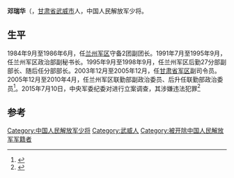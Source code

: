 '''邓瑞华'''（{{bd|1954年2月||}}，[[甘肃省|甘肃省]][[武威市|武威市]]人，中国人民解放军少将。

== 生平 ==
1984年9月至1986年6月，任[[兰州军区|兰州军区]]守备2团副团长。1991年7月至1995年9月，任兰州军区政治部副秘书长。1995年9月至1998年9月，任兰州军区后勤27分部副部长、随后任分部部长。2003年12月至2005年12月，任[[甘肃省军区|甘肃省军区]]副司令员。2005年12月至2010年4月，任兰州军区联勤部副政治委员、后升任联勤部政治委员<ref>{{cite news|title=邓瑞华少将落马后心理崩溃 被指胆大爱钱|url=http://mil.sohu.com/20150712/n416619924.shtml|accessdate=2016-01-31|work=环球网|agency=环球网|archive-date=2019-11-29|archive-url=https://web.archive.org/web/20191129090454/http://mil.sohu.com/20150712/n416619924.shtml|dead-url=no}}</ref>。2015年7月10日，中央军委纪委对进行立案调查，其涉嫌违法犯罪<ref>{{cite news|title=军队近期查处军级以上干部重大案件情况|url=http://www.81.cn/jwgz/2015-07/10/content_6581147.htm|accessdate=2016-01-31|agency=中国军网|archive-date=2015-07-11|archive-url=https://web.archive.org/web/20150711205635/http://www.81.cn/jwgz/2015-07/10/content_6581147.htm|dead-url=yes}}</ref>

==参考==
{{reflist}}
{{中共十八大以来的反腐败工作}}
[[Category:中国人民解放军少将|Category:中国人民解放军少将]]
[[Category:武威人|Category:武威人]]
[[Category:被开除中国人民解放军军籍者|Category:被开除中国人民解放军军籍者]]